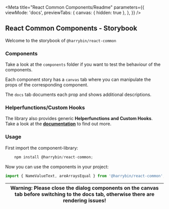
<Meta
    title="React Common Components/Readme"
    parameters={{
        viewMode: 'docs',
        previewTabs: {
            canvas: { hidden: true },
        },
    }}
/>

## React Common Components - Storybook

Welcome to the storybook of `@harrybin/react-common`

### Components

Take a look at the `components` folder if you want to test the behaviour of the components.

Each component story has a `canvas` tab where you can manipulate the props of the corresponding component.

The `docs` tab documents each prop and shows additional descriptions.

### Helperfunctions/Custom Hooks

The library also provides generic **Helperfunctions and Custom Hooks**. Take a look at the **<a href="https://harrybin.github.io/react-common/typedoc/" target="_blank" rel="noopener noreferrer">documentation</a>** to find out more.

### Usage

First import the component-library:

```typescript
    npm install @harrybin/react-common;
```

Now you can use the components in your project:

```typescript
import { NameValueText, areArraysEqual } from '@harrybin/react-common';
```

| Warning: Please **close the dialog components** on the canvas tab before switching to the docs tab, otherwise there are rendering issues! |
| ----------------------------------------------------------------------------------------------------------------------------------------- | 
